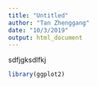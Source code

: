 ```yaml
---
title: "Untitled"
author: "Tan Zhenggang"
date: "10/3/2019"
output: html_document
---
```


sdfjgksdlfkj
```r
library(ggplot2)
```

